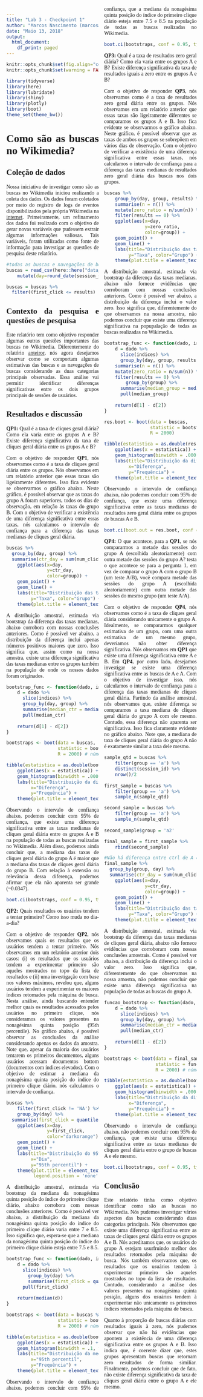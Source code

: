 ```yaml
---
title: "Lab 3 - Checkpoint 1"
author: "Marcos Nascimento (marcosantonio@copin.ufcg.edu.br)"
date: "Maio 13, 2018"
output:
  html_document:
    df_print: paged
---
```


<style>
    body {text-align: justify;
    font-family: "Times New Roman";
    -webkit-column-count:2;}
</style>

```r
knitr::opts_chunk$set(fig.align="center", fig.width=7, fig.height=4)
knitr::opts_chunk$set(warning = FALSE)

library(tidyverse)
library(here)
library(lubridate)
library(shiny)
library(plotly)
library(boot)
theme_set(theme_bw())
```

# Como são as buscas no Wikimedia?

## Coleção de dados

Nossa iniciativa de investigar como são as buscas no Wikimedia iniciou realizando a coleta dos dados. Os dados foram coletados por meio do registro de logs de eventos disponibilizados pela própria Wikimedia na [internet](https://github.com/wikimedia-research/Discovery-Hiring-Analyst-2016). Primeiramente, um refinamento dos dados foi realizado com o objetivo de gerar novas variáveis que pudessem extrair algumas informações valiosas. Tais variáveis, foram utilizadas como fonte de informação para investigar as questões de pesquisa deste relatório. 

```r
#todas as buscas e navegações de busca
buscas = read_csv(here::here("data/search_data.csv")) %>%
    mutate(day=round_date(session_start_date, unit = "day"))

buscas = buscas %>%
  filter((first_click <= results) | (is.na(first_click) & num_clicks == 0))
```

## Contexto da pesquisa e questões de pesquisa

Este relatório tem como objetivo responder algumas outras questões importantes das buscas no Wikimedia. Diferentemente do relatório [anteiror](http://rpubs.com/marcosasn/385251), nós agora desejamos observar como se comportam algumas estimativas das buscas e as navegações de buscas considerando as duas categorias principais observadas. Essa análise vai permitir identificar diferenças significativas entre os dois grupos principais de sessões de usuários.

## Resultados e discussão

**QP1:** Qual é a taxa de cliques geral diária? Como ela varia entre os grupos A e B? Existe diferença significativa da taxa de cliques geral diária entre os grupos A e B?

Com o objetivo de responder **QP1**, nós observamos como é a taxa de cliques geral diária entre os grupos. Nós observamos em um relatório anterior que essas taxas são ligeiramente diferentes. Isso fica evidente se observarmos o gráfico abaixo. Neste gráfico, é possível observar que as taxas do grupo A foram superiores, todos os dias de observação, em relação às taxas do grupo B. Com o objetivo de verificar a existência de uma diferença significativa entre essas taxas, nós calculamos o intervalo de confiança para a diferença das taxas medianas de cliques geral diária.

```r
buscas %>% 
  group_by(day, group) %>% 
  summarise(ctr_day = sum(num_clicks > 0) / n()) %>%
    ggplot(aes(x=day, 
               y=ctr_day,
               color=group)) +
    geom_point() +
    geom_line() +
    labs(title="Distribuição das taxas de cliques geral", x="Dia",
         y="Taxa", color="Grupo") +
    theme(plot.title = element_text(hjust = 0.5))
```
A distribuição amostral, estimada via bootstrap da diferença das taxas medianas, abaixo corrobora com nossas conclusões anteriores. Como é possível ver abaixo, a distribuição da diferença inclui apenas números positivos maiores que zero. Isso significa que, assim como na nossa amostra, existe uma diferença significativa das taxas medianas entre os grupos também na população de onde os nossos dados foram originados.
```r
bootstrap_func <- function(dado, indices){
    d = dado %>% 
      slice(indices) %>% 
      group_by(day, group) %>% 
      summarise(median_ctr = median(sum(num_clicks > 0) / n())) %>% 
      pull(median_ctr)
    
    return(d[1] - d[2])
}

bootstraps <- boot(data = buscas, 
                   statistic = bootstrap_func,
                   R = 2000) # número de bootstraps

tibble(estatistica = as.double(bootstraps$t)) %>% 
    ggplot(aes(x = estatistica)) + 
    geom_histogram(binwidth = .0001, fill = "white", color = "darkred") +
    labs(title="Distribuição da diferença das taxas medianas de cliques geral diária",
         x="Diferença",
         y="Frequência") +
    theme(plot.title = element_text(hjust = 0.5))
```
Observando o intervalo de confiança abaixo, podemos concluir com 95% de confiança, que existe uma diferença significativa entre as taxas medianas de cliques geral diária entre os grupos A e B na população de todas as buscas realizadas no Wikimedia. Além disso, podemos ainda concluir que, a mediana das taxas de cliques geral diária do grupo A é maior que a mediana das taxas de cliques geral diária do grupo B. Com relação à extensão ou relevância dessa diferença, podemos afirmar que ela não aparenta ser grande (~0.0347).
```r
boot.ci(bootstraps, conf = 0.95, type = "basic")
```

**QP2:** Quais resultados os usuários tendem a tentar primeiro? Como isso muda no dia-a-dia? 

Com o objetivo de responder **QP2**, nós observamos quais os resultados que os usuários tendem a tentar primeiro. Nós observamos em um relatório anterior dois casos: (i) os resultados que os usuários tendem a experimentar primeiro são aqueles mostrados no topo da lista de resultados e (ii) uma investigação com base nos valores máximos, revelou que, alguns usuários tendem a experimentar os maiores índices retornados pela máquina de busca. Nesta análise, ainda buscando entender melhor quais os resultados acessados pelos usuários no primeiro clique, nós consideramos os valores presentes na nonagésima quinta posição (95th percentile). No gráfico abaixo, é possível observar as conclusões da análise considerando apenas os dados da amostra. Note que, apesar da maioria dos usuários tentarem os primeiros documentos, alguns usuários acessam documentos bottom (documentos com índices elevados). Com o objetivo de estimar a mediana da nonagésima quinta posição do índice do primeiro clique diário, nós calculamos o intervalo de confiança.
```r
buscas %>%
    filter(first_click != 'NA') %>%
    group_by(day) %>% 
  summarise(first_click = quantile(first_click, c(.95))) %>%
    ggplot(aes(x=day, 
               y=first_click,
               color="darkorange")) +
    geom_point() +
    geom_line() +
    labs(title="Distribuição do 95th percentil do índice do primeiro clique",
         x="Dia",
         y="95th percentil") +
    theme(plot.title = element_text(hjust = 0.5),
          legend.position = 'none')
```
A distribuição amostral, estimada via bootstrap da mediana da nonagésima quinta posição do índice do primeiro clique diário, abaixo corrobora com nossas conclusões anteriores. Como é possível ver abaixo, a distribuição da mediana da nonagésima quinta posição do índice do primeiro clique diário varia entre 7 e 8.5. Isso significa que, espera-se que a mediana da nonagésima quinta posição do índice do primeiro clique diário esteja entre 7.5 e 8.5.
```r
bootstrap_func <- function(dado, indices){
    d = dado %>% 
      slice(indices) %>%
        group_by(day) %>%
        summarise(first_click = quantile(first_click, c(.95))) %>%
      pull(first_click)
    
    return(median(d))
}

bootstraps <- boot(data = buscas %>% filter(first_click != 'NA'), 
                   statistic = bootstrap_func,
                   R = 2000) # número de bootstraps

tibble(estatistica = as.double(bootstraps$t)) %>% 
    ggplot(aes(x = estatistica)) + 
    geom_histogram(binwidth = .1, fill = "white", color = "darkred") +
    labs(title="Distribuição da mediana do 95th percentil do índice do primeiro clique diário",
         x="95th percentil",
         y="Frequência") +
    theme(plot.title = element_text(hjust = 0.5))
```
Observando o intervalo de confiança abaixo, podemos concluir com 95% de confiança, que a mediana da nonagésima quinta posição do índice do primeiro clique diário esteja entre 7.5 e 8.5 na população de todas as buscas realizadas no Wikimedia.
```r
boot.ci(bootstraps, conf = 0.95, type = "basic")
```

**QP3:** Qual é a taxa de resultados zero geral diária? Como ela varia entre os grupos A e B? Existe diferença significativa da taxa de resultados iguais a zero entre os grupos A e B?

Com o objetivo de responder **QP3**, nós observamos como é a taxa de resultados zero geral diária entre os grupos. Nós observamos em um relatório anterior que essas taxas são ligeiramente diferentes se comparamos os grupos A e B. Isso fica evidente se observarmos o gráfico abaixo. Neste gráfico, é possível observar que as taxas de ambos os grupos se sobrepõem em vários dias de observação. Com o objetivo de verificar a existência de uma diferença significativa entre essas taxas, nós calculamos o intervalo de confiança para a diferença das taxas medianas de resultados zero geral diária das buscas nos dois grupos.
```r
buscas %>%
    group_by(day, group, results) %>%
    summarise(n = n()) %>%
    mutate(zero_ratio = n/sum(n)) %>%
    filter(results == 0) %>%
    ggplot(aes(x=day, 
               y=zero_ratio,
               color=group)) +
    geom_point() +
    geom_line() +
    labs(title="Distribuição das taxas de resultados zero geral", x="Dia",
         y="Taxa", color="Grupo") +
    theme(plot.title = element_text(hjust = 0.5))
```
A distribuição amostral, estimada via bootstrap da diferença das taxas medianas, abaixo não fornece evidências que corroboram com nossas conclusões anteriores. Como é possível ver abaixo, a distribuição da diferença inclui o valor zero. Isso significa que, diferentemente do que observamos na nossa amostra, não podemos concluir que existe uma diferença significativa na popupalação de todas as buscas realizadas no Wikimedia. 
```r
bootstrap_func <- function(dado, indices){
    d = dado %>% 
      slice(indices) %>% 
      group_by(day, group, results) %>%
    summarise(n = n()) %>%
    mutate(zero_ratio = n/sum(n)) %>%
    filter(results == 0) %>%
        group_by(group) %>% 
      summarise(median_group = median(zero_ratio)) %>% 
      pull(median_group)
    
    return(d[1] - d[2])
}

res.boot <- boot(data = buscas, 
                 statistic = bootstrap_func, 
                 R = 2000)

tibble(estatistica = as.double(res.boot$t)) %>% 
    ggplot(aes(x = estatistica)) + 
    geom_histogram(binwidth = .0001, fill = "white", color = "darkred") +
    labs(title="Distribuição da diferença das taxas medianas de resultados zero geral diária",
         x="Diferença",
         y="Frequência") +
    theme(plot.title = element_text(hjust = 0.5))
```
Observando o intervalo de confiança abaixo, não podemos concluir com 95% de confiança, que existe uma diferença significativa entre as taxas medianas de resultados zero geral diária entre os grupos de buscas A e B.
```r
boot.ci(boot.out = res.boot, conf = 0.95, type = "basic")
```

**QP4:** O que acontece, para a **QP1**, se nós compararmos a metade das sessões do grupo A (escolhida aleatoriamente) com outra metade das sessões do grupo A?
 testa o que acontece se para a pergunta 1, em vez de comparar o grupo A com o grupo B (um teste A/B), você compara metade das sessões do grupo A (escolhida aleatoriamente) com outra metade das sessões do mesmo grupo (um teste A/A).

Com o objetivo de responder **QP4**, nós observamos como é a taxa de cliques geral diária considerando unicamente o grupo A. Idealmente, se compararmos qualquer estimativa de um grupo, com uma outra estimativa de um mesmo grupo, deveriamos não obter diferença significativa. Nós observamos em **QP1** que existe uma diferença significativa entre A e B. Em **QP4**, por outro lado, desejamos investigar se existe uma diferença significativa entre as buscas de A e A. Com o objetivo de investigar isso, nós calculamos o intervalo de confiança para a diferença das taxas medianas de cliques geral diária. Partindo da análise amostral, nós observamos que, existe diferença se comparamos a taxa mediana de cliques geral diária do grupo A com ele mesmo. Contudo, essa diferença não aparenta ser significativa. Isso fica claramente evidente no gráfico abaixo. Note que, a mediana de taxa de cliques geral diária do grupo A não é exatamente similar a taxa dele mesmo.
```r
sample_qtd = buscas %>%
    filter(group == 'a') %>%
    distinct(session_id) %>%
    nrow()/2
    
first_sample = buscas %>%
    filter(group == 'a') %>%
    sample_n(sample_qtd)

second_sample = buscas %>%
    filter(group == 'a') %>%
    sample_n(sample_qtd)
    
second_sample$group = 'a2'

final_sample = first_sample %>%
    rbind(second_sample)

#Não há diferença entre ctrl de A e A
final_sample %>% 
  group_by(group, day) %>% 
  summarise(ctr_day = sum(num_clicks > 0) / n()) %>% 
    ggplot(aes(x=day, 
               y=ctr_day,
               color=group)) +
    geom_point() +
    geom_line() +
    labs(title="Distribuição das taxas de cliques geral", x="Dia",
         y="Taxa", color="Grupo") +
    theme(plot.title = element_text(hjust = 0.5))
```
A distribuição amostral, estimada via bootstrap da diferença das taxas medianas de cliques geral diária, abaixo não fornece evidências que corroboram com nossas conclusões amostrais. Como é possível ver abaixo, a distribuição da diferença inclui o valor zero. Isso significa que, diferentemente do que observamos na nossa amostra, não podemos concluir que existe uma diferença significativa na população de todas as buscas do grupo A.
```r
funcao_bootstrap <- function(dado, indices){
    d = dado %>% 
      slice(indices) %>% 
      group_by(day, group) %>% 
      summarise(median_ctr = median(sum(num_clicks > 0) / n())) %>% 
      pull(median_ctr)
    
    return(d[1] - d[2])
}

bootstraps <- boot(data = final_sample, 
                   statistic = funcao_bootstrap, # <- referência para a função 
                   R = 2000) # número de bootstraps

tibble(estatistica = as.double(bootstraps$t)) %>% 
    ggplot(aes(x = estatistica)) + 
    geom_histogram(binwidth = .0001, fill = "white", color = "darkred") +
    labs(title="Distribuição da diferença das taxas medianas de cliques geral diária",
         x="Diferença",
         y="Frequência") +
    theme(plot.title = element_text(hjust = 0.5))
```
Observando o intervalo de confiança abaixo, não podemos concluir com 95% de confiança, que existe uma diferença significativa entre as taxas medianas de cliques geral diária entre o grupo de buscas A e ele mesmo.
```r
boot.ci(bootstraps, conf = 0.95, type = "basic")
```

## Conclusão

Este relatório tinha como objetivo identificar como são as buscas no Wikimedia. Nós pudemos investigar vários aspectos das buscas considerando duas categorias principais. Nós observamos que existe uma diferença significativa entre as taxas de cliques geral diária entre os grupos A e B. Nós acreditamos que, os usuários do grupo A estejam usurfruindo melhor dos resultados retornados pela máquina de busca. Nós também observamos que, os resultados que os usuários tendem à experimentar primeiro são aqueles mostrados no topo da lista de resultados. Contudo, considerando a análise dos valores presentes na nonagésima quinta posição, alguns dos usuários tendem à experimentar não unicamente os primeiros índices retornados pela máquina de busca. 

Quanto à proporção de buscas diárias com resultados iguais à zero, nós pudemos observar que não há evidências que apontem a existência de uma diferença significativa entre os grupos A e B. Isso indica que, é coerente dizer que, estes grupos apresentam buscas que retornam zero resultados de forma similiar. Finalmente, podemos concluir que de fato, não existe diferença significativa da taxa de cliques geral diária entre o grupo A e ele mesmo.